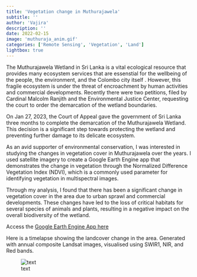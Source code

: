 ```yaml
---
title: 'Vegetation change in Muthurajawela'
subtitle: ''
author: 'Vajira'
description: ''
date: 2022-02-15
image: 'muthuraja_anim.gif'
categories: ['Remote Sensing', 'Vegetation', 'Land']
lightbox: true
---
```


The Muthurajawela Wetland in Sri Lanka is a vital ecological resource that provides many ecosystem services that are essenstial for the wellbeing of the people, the environment, and the Colombo city itself . However, this fragile ecosystem is under the threat of encroachment by human activities and commercial developments. Recently there were two petitions, filed by Cardinal Malcolm Ranjith and the Environmental Justice Center, requesting the court to order the demarcation of the wetland boundaries. 

On Jan 27, 2023, the Court of Appeal gave the government of Sri Lanka three months to complete the demarcation of the Muthurajawela Wetland. This decision is a significant step towards protecting the wetland and preventing further damage to its delicate ecosystem.

As an avid supporter of environmental conservation, I was interested in studying the changes in vegetation cover in Muthurajawela over the years. I used satellite imagery to create a Google Earth Engine app that demonstrates the change in vegetation through the Normalized Difference Vegetation Index (NDVI), which is a commonly used parameter for identifying vegetation in multispectral images.

Through my analysis, I found that there has been a significant change in vegetation cover in the area due to urban sprawl and commercial developments. These changes have led to the loss of critical habitats for several species of animals and plants, resulting in a negative impact on the overall biodiversity of the wetland.

Access the [Google Earth Engine App here](https://ut-rs2020a.users.earthengine.app/view/muthurajawelavegetation)

Here is a timelapse showing the landcover change in the area. Generated with annual composite Landsat images, visualised using SWIR1, NIR, and Red bands. 

![text](muthuraja_anim.gif)